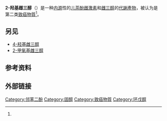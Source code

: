 {{Chembox
<!-- Images -->
| ImageFile = 2-Hydroxyestriol.svg
| ImageSize = 225px
| ImageAlt =
<!-- Names -->
| IUPACName = (8''R'',9''S'',13''S'',14''S'',16''R'',17''R'')-13-Methyl-6,7,8,9,11,12,14,15,16,17-decahydrocyclopenta[a]phenanthrene-2,3,16,17-tetrol<ref name="pubchem">{{cite web |url=https://pubchem.ncbi.nlm.nih.gov/compound/2-hydroxyestriol#section=Hazards-Identification |title=2-HYDROXYESTRIOL |date=17 December 2016 |access-date=26 December 2016 |publisher=National Center for Biotechnology Information |archive-url=https://web.archive.org/web/20161226153139/https://pubchem.ncbi.nlm.nih.gov/compound/2-hydroxyestriol#section=Hazards-Identification |archive-date=2016-12-26 |dead-url=no }}</ref>
| OtherNames = Estra-1,3,5(10)-triene-2,3,16α,17β-tetrol
<!-- Sections -->
| Section1 = {{Chembox Identifiers
| CASNo = 1232-80-0
| CASNo_Ref = {{cascite|correct|CAS}}
| UNII_Ref = {{fdacite|correct|FDA}}
| UNII = XS3NDJ547R
| ChEBI = 
| ChEMBL = 
| KEGG = 
| PubChem = 10335195
| ChemSpiderID = 8510654
| SMILES = C[C@]12CC[C@H]3[C@H]([C@@H]1C[C@H]([C@@H]2O)O)CCC4=CC(=C(C=C34)O)O
| StdInChI = 1S/C18H24O4/c1-18-5-4-10-11(13(18)8-16(21)17(18)22)3-2-9-6-14(19)15(20)7-12(9)10/h6-7,10-11,13,16-17,19-22H,2-5,8H2,1H3/t10-,11+,13-,16+,17-,18-/m0/s1
| StdInChIKey = ZUGCDOZAVASBQT-SLVREZFOSA-N
  }}
| Section2 = {{Chembox Properties
| C=18 | H=24 | O=4
| Appearance = 
| Density = 
| MeltingPt = 
| BoilingPt = 
| Solubility = 
  }}
| Section3 = {{Chembox Hazards
| MainHazards =
| HPhrases = {{H-phrases|351}}
| PPhrases = {{P-phrases|201|202|281|308+313|405|501}}
| FlashPt =
| AutoignitionPt =
  }}
}}
'''2-羟基雌三醇'''（{{lang-en|2-Hydroxyestriol}}）是一种[[内源|内源]]性的[[儿茶酚雌激素|儿茶酚雌激素]]和[[雌三醇|雌三醇]]的[[代謝產物|代謝產物]]，被认为是第二类[[致癌物質|致癌物質]]<ref name="pubchem" />。
==另见==
* [[4-羟基雌三醇|4-羟基雌三醇]]
* [[2-甲氧基雌三醇|2-甲氧基雌三醇]]
== 参考资料 ==
{{reflist|25em}}
== 外部链接 ==
{{甾体激素}}
{{雌激素}}

{{DEFAULTSORT:Hydroxyestriol, 2-}}

{{Steroid-stub}}
[[Category:邻苯二酚|Category:邻苯二酚]]
[[Category:固醇|Category:固醇]]
[[Category:致癌物質|Category:致癌物質]]
[[Category:环戊醇|Category:环戊醇]]